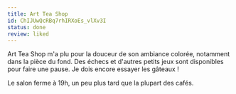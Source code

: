 ```yaml
---
title: Art Tea Shop
id: ChIJUwQcRBq7rhIRXoEs_vlXv3I
status: done
review: liked
---
```


Art Tea Shop m'a plu pour la douceur de son ambiance colorée, notamment dans la pièce du fond. Des échecs et d'autres petits jeux sont disponibles pour faire une pause. Je dois encore essayer les gâteaux !

Le salon ferme à 19h, un peu plus tard que la plupart des cafés.
